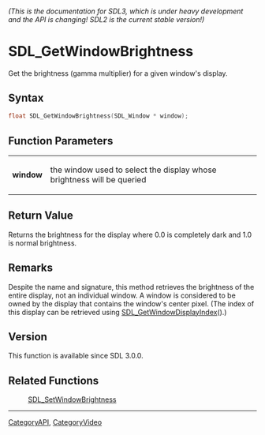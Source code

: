 ====== (This is the documentation for SDL3, which is under heavy development and the API is changing! SDL2 is the current stable version!) ======
= SDL_GetWindowBrightness =

Get the brightness (gamma multiplier) for a given window's display.

== Syntax ==

<syntaxhighlight lang='c'>
float SDL_GetWindowBrightness(SDL_Window * window);
</syntaxhighlight>

== Function Parameters ==

{|
|'''window'''
|the window used to select the display whose brightness will be queried
|}

== Return Value ==

Returns the brightness for the display where 0.0 is completely dark and 1.0
is normal brightness.

== Remarks ==

Despite the name and signature, this method retrieves the brightness of the
entire display, not an individual window. A window is considered to be
owned by the display that contains the window's center pixel. (The index of
this display can be retrieved using [[SDL_GetWindowDisplayIndex]]().)

== Version ==

This function is available since SDL 3.0.0.

== Related Functions ==

:[[SDL_SetWindowBrightness]]

----
[[CategoryAPI]], [[CategoryVideo]]


